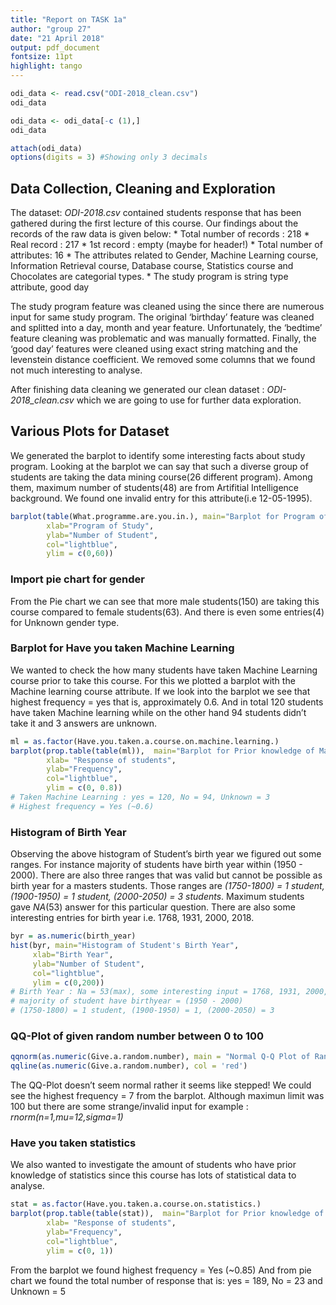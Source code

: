 ```yaml
---
title: "Report on TASK 1a"
author: "group 27"
date: "21 April 2018"
output: pdf_document
fontsize: 11pt
highlight: tango
---
```


```r
odi_data <- read.csv("ODI-2018_clean.csv")
odi_data

odi_data <- odi_data[-c (1),]
odi_data

attach(odi_data)
options(digits = 3) #Showing only 3 decimals
```
## Data Collection, Cleaning and Exploration

The dataset: *ODI-2018.csv* contained students response that has been gathered during the first lecture of this course. 
Our findings about the records of the raw data is given below:
* Total number of records : 218 
* Real record : 217
* 1st record : empty (maybe for header!)
* Total number of attributes: 16
* The attributes related to Gender, Machine Learning course, Information Retrieval course, Database course, Statistics course and Chocolates are categorial types.
* The study program is string type attribute, good day

The study program feature was cleaned using the since there are numerous input for same study program. The original 'birthday' feature was cleaned and splitted into a day, month and year feature. Unfortunately, the 'bedtime' feature cleaning was problematic and was manually formatted. Finally, the 'good day' features were cleaned using exact string matching and the levenstein distance coefficient. We removed some columns that we found not much interesting to analyse. 

After finishing data cleaning we generated our clean dataset : *ODI-2018_clean.csv* which we are going to use for further data exploration.

## Various Plots for Dataset

We generated the barplot to identify some interesting facts about study program. Looking at the barplot we can say that such a diverse group of students are taking the data mining course(26 different program). Among them, maximum number of students(48) are from Artifitial Intelligence background. We found one invalid entry for this attribute(i.e 12-05-1995).
```r
barplot(table(What.programme.are.you.in.), main="Barplot for Program of Study",
        xlab="Program of Study",
        ylab="Number of Student",
        col="lightblue",
        ylim = c(0,60))
```

### Import pie chart for gender ###

From the Pie chart we can see that more male students(150) are taking this course compared to female students(63). And there is even some entries(4) for Unknown gender type.

### Barplot for Have you taken Machine Learning ###

We wanted to check the how many students have taken Machine Learning course prior to take this course. For this we plotted a barplot with the Machine learning course attribute. If we look into the barplot we see that highest frequency = yes that is, approximately 0.6. And in total 120 students have taken Machine learning while on the other hand 94 students didn't take it and 3 answers are unknown. 

```r
ml = as.factor(Have.you.taken.a.course.on.machine.learning.)
barplot(prop.table(table(ml)),  main="Barplot for Prior knowledge of Machine Learning",
        xlab= "Response of students",
        ylab="Frequency",
        col="lightblue",
        ylim = c(0, 0.8))
# Taken Machine Learning : yes = 120, No = 94, Unknown = 3
# Highest frequency = Yes (~0.6)
```
### Histogram of Birth Year ###

Observing the above histogram of Student's birth year we figured out some ranges. For instance majority of students have birth year within (1950 - 2000).
There are also three ranges that was valid but cannot be possible as birth year for a masters students. Those ranges are *(1750-1800) = 1 student, (1900-1950) = 1 student, (2000-2050) = 3 students*. Maximum students gave *NA*(53) answer for this particular question. There are also some interesting entries for birth year i.e. 1768, 1931, 2000, 2018. 

```r
byr = as.numeric(birth_year)
hist(byr, main="Histogram of Student's Birth Year",
     xlab="Birth Year",
     ylab="Number of Student",
     col="lightblue",
     ylim = c(0,200))
# Birth Year : Na = 53(max), some interesting input = 1768, 1931, 2000, 2018
# majority of student have birthyear = (1950 - 2000)
# (1750-1800) = 1 student, (1900-1950) = 1, (2000-2050) = 3

```

### QQ-Plot of given random number between 0 to 100
```r
qqnorm(as.numeric(Give.a.random.number), main = "Normal Q-Q Plot of Random number")
qqline(as.numeric(Give.a.random.number), col = 'red')

```

The QQ-Plot doesn't seem normal rather it seems like stepped!
We could see the highest frequency = 7 from the barplot.
Although maximun limit was 100 but there are some strange/invalid input for example : *rnorm(n=1,mu=12,sigma=1)*

### Have you taken statistics ###

We also wanted to investigate the amount of students who have prior knowledge of statistics since this course has lots of statistical data to analyse. 
```r
stat = as.factor(Have.you.taken.a.course.on.statistics.)
barplot(prop.table(table(stat)),  main="Barplot for Prior knowledge of Statistics",
        xlab= "Response of students",
        ylab="Frequency",
        col="lightblue",
        ylim = c(0, 1))
```
From the barplot we found highest frequency = Yes (~0.85)
And from pie chart we found the total number of response that is: yes = 189, No = 23 and Unknown = 5
